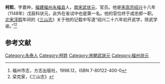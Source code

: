 '''柯熙'''，字嘉仲，[[福建|福建]][[福州|福州]][[永泰县|永福县]]人，[[南宋|南宋]][[武状元|武状元]]、官员。他是[[宋高宗|宋高宗]][[绍兴|绍兴]]十八年（1148年）戊辰科状元，此外在省试中也是第一名。他的官位终于成忠郎一职。[[北宋|北宋]][[淳熙|淳熙]]年间的《[[三山志|三山志]]》关于他的记载中写道“绍兴二十六年初开武学，除武学谕。”<ref name="福州市志">福州市志，方志出版社，1998.12，ISBN 7-80122-400-0</ref><ref name="《三山志》">梁克家，《三山志》</ref>

==参考文献==
<div class="references-small">
<references />
</div>
{{宋朝人物小作品}}
[[Category:永泰人|Category:永泰人]]
[[Category:柯姓|Category:柯姓]]
[[Category:宋朝武狀元|Category:宋朝武狀元]]
[[Category:福州状元|Category:福州状元]]